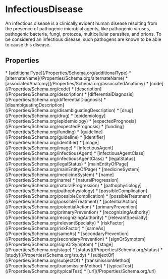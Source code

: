   
# InfectiousDisease

An infectious disease is a clinically evident human disease resulting from the presence of pathogenic microbial agents, like pathogenic viruses, pathogenic bacteria, fungi, protozoa, multicellular parasites, and prions. To be considered an infectious disease, such pathogens are known to be able to cause this disease.

## Properties

<Grid>
* [additionalType](/Properties/Schema.org/additionalType)
* [alternateName](/Properties/Schema.org/alternateName)
* [associatedAnatomy](/Properties/Schema.org/associatedAnatomy)
* [code](/Properties/Schema.org/code)
* [description](/Properties/Schema.org/description)
* [differentialDiagnosis](/Properties/Schema.org/differentialDiagnosis)
* [disambiguatingDescription](/Properties/Schema.org/disambiguatingDescription)
* [drug](/Properties/Schema.org/drug)
* [epidemiology](/Properties/Schema.org/epidemiology)
* [expectedPrognosis](/Properties/Schema.org/expectedPrognosis)
* [funding](/Properties/Schema.org/funding)
* [guideline](/Properties/Schema.org/guideline)
* [identifier](/Properties/Schema.org/identifier)
* [image](/Properties/Schema.org/image)
* [infectiousAgent](/Properties/Schema.org/infectiousAgent)
* [infectiousAgentClass](/Properties/Schema.org/infectiousAgentClass)
* [legalStatus](/Properties/Schema.org/legalStatus)
* [mainEntityOfPage](/Properties/Schema.org/mainEntityOfPage)
* [medicineSystem](/Properties/Schema.org/medicineSystem)
* [name](/Properties/Schema.org/name)
* [naturalProgression](/Properties/Schema.org/naturalProgression)
* [pathophysiology](/Properties/Schema.org/pathophysiology)
* [possibleComplication](/Properties/Schema.org/possibleComplication)
* [possibleTreatment](/Properties/Schema.org/possibleTreatment)
* [potentialAction](/Properties/Schema.org/potentialAction)
* [primaryPrevention](/Properties/Schema.org/primaryPrevention)
* [recognizingAuthority](/Properties/Schema.org/recognizingAuthority)
* [relevantSpecialty](/Properties/Schema.org/relevantSpecialty)
* [riskFactor](/Properties/Schema.org/riskFactor)
* [sameAs](/Properties/Schema.org/sameAs)
* [secondaryPrevention](/Properties/Schema.org/secondaryPrevention)
* [signOrSymptom](/Properties/Schema.org/signOrSymptom)
* [stage](/Properties/Schema.org/stage)
* [status](/Properties/Schema.org/status)
* [study](/Properties/Schema.org/study)
* [subjectOf](/Properties/Schema.org/subjectOf)
* [transmissionMethod](/Properties/Schema.org/transmissionMethod)
* [typicalTest](/Properties/Schema.org/typicalTest)
* [url](/Properties/Schema.org/url)
</Grid>

